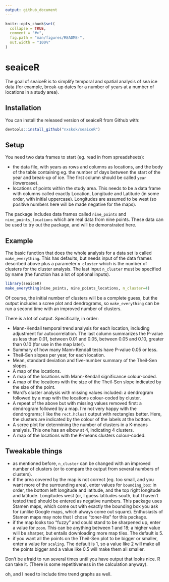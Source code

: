 ```yaml
---
output: github_document
---
```


<!-- README.md is generated from README.Rmd. Please edit that file -->

```r
knitr::opts_chunk$set(
  collapse = TRUE,
  comment = "#>",
  fig.path = "man/figures/README-",
  out.width = "100%"
)
```
# seaiceR

<!-- badges: start -->
<!-- badges: end -->

The goal of seaiceR is to simplify temporal and spatial analysis of sea ice data (for example, break-up dates for a number of years at a number of locations in a study area).

## Installation

You can install the released version of seaiceR from Github with:

``` r
devtools::install_github("nxskok/seaiceR")
```

## Setup

You need two data frames to start (eg. read in from spreadsheets):

- the data file, with years as rows and columns as locations, and the body of the table containing eg. the number of days between the start of the year and break-up of ice. The first column should be called `year` (lowercase).
- locations of points within the study area. This needs to be a data frame with columns called exactly Location, Longitude and Latitude (in some order, with initial uppercase). Longitudes are assumed to be west (so positive numbers here will be made negative for the maps).

The package includes data frames called `nine_points` and `nine_points_locations` which are real data from nine points. These data can be used to try out the package, and will be demonstrated here.

## Example

The basic function that does the whole analysis for a data set is called `make_everything`. This has defaults, but needs input of the data frames described above plus a parameter `n_cluster` which is the number of clusters for the cluster analysis. The last input `n_cluster` must be specified by name (the function has a lot of optional inputs).

```r
library(seaiceR)
make_everything(nine_points, nine_points_locations, n_cluster=4)
```

Of course, the initial number of clusters will be a complete guess, but the output includes a scree plot and dendrograms, so `make_everything` can be run a second time with an improved number of clusters. 

There is a lot of output. Specifically, in order:

- Mann-Kendall temporal trend analysis for each location, including adjustment for autocorrelation. The last column summarizes the P-value as less than 0.01, between 0.01 and 0.05, between 0.05 and 0.10, greater than 0.10 (for use in the map later).
- Summary of how many Mann-Kendall tests have P-value 0.05 or less.
- Theil-Sen slopes per year, for each location.
- Mean, standard deviation and five-number summary of the Theil-Sen slopes.
- A map of the locations.
- A map of the locations with Mann-Kendall significance colour-coded.
- A map of the locations with the size of the Theil-Sen slope indicated by the size of the point.
- Ward's cluster analysis with missing values included: a dendrogram followed by a map with the locations colour-coded by cluster.
- A repeat of the above but with missing values removed first: a dendrogram followed by a map. I'm not very happy with the dendrograms; I like the `rect.hclust` output with rectangles better. Here, the clusters are indicated by the colour of the labels at the bottom.
- A scree plot for determining the number of clusters in a K-means analysis. This one has an elbow at 4, indicating 4 clusters.
- A map of the locations with the K-means clusters colour-coded.


## Tweakable things

- as mentioned before, `n_cluster` can be changed with an improved number of clusters (or to compare the output from several numbers of clusters).
- if the area covered by the map is not correct (eg. too small, and you want more of the surrounding area), enter values for `bounding_box`: in order, the bottom left longitude and latitude, and the top right longitude and latitude. Longitudes west (or, I guess latitudes south, but I haven't tested that) should be entered as negative numbers. This package uses Stamen maps, which come out with exactly the bounding box you ask for (unlike Google maps, which always come out square). Enthusiasts of Stamen maps may note that I chose "toner-lite" for this package.
- if the map looks too "fuzzy" and could stand to be sharpened up, enter a value for `zoom`. This can be anything between 1 and 18; a higher value will be sharper, but entails downloading more map tiles. The default is 5.
- if you want all the points on the Theil-Sen plot to be bigger or smaller, enter a value for `scaling`. The default is 1, so a value like 2 will make all the points bigger and a value like 0.5 will make them all smaller.

Don't be afraid to run several times until you have output that looks nice. R can take it. (There is some repetitiveness in the calculation anyway).

oh, and I need to include time trend graphs as well.

